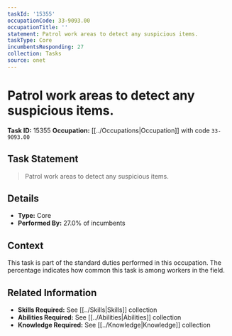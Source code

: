 ```yaml
---
taskId: '15355'
occupationCode: 33-9093.00
occupationTitle: ''
statement: Patrol work areas to detect any suspicious items.
taskType: Core
incumbentsResponding: 27
collection: Tasks
source: onet
---
```

# Patrol work areas to detect any suspicious items.

**Task ID:** 15355
**Occupation:** [[../Occupations|Occupation]] with code `33-9093.00`

## Task Statement

> Patrol work areas to detect any suspicious items.

## Details

- **Type:** Core
- **Performed By:** 27.0% of incumbents

## Context

This task is part of the standard duties performed in this occupation. The percentage indicates how common this task is among workers in the field.

## Related Information

- **Skills Required:** See [[../Skills|Skills]] collection
- **Abilities Required:** See [[../Abilities|Abilities]] collection
- **Knowledge Required:** See [[../Knowledge|Knowledge]] collection
